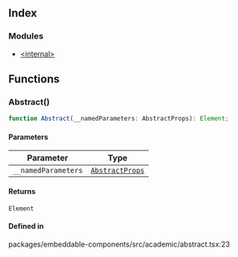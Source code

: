 ## Index

### Modules

- [\<internal>](/embeddable-components.src.academic.abstract.%3Cinternal%3E.mdx)

## Functions

### Abstract()

```ts
function Abstract(__namedParameters: AbstractProps): Element;
```

#### Parameters

| Parameter           | Type                                                                                             |
| ------------------- | ------------------------------------------------------------------------------------------------ |
| `__namedParameters` | [`AbstractProps`](/embeddable-components.src.academic.abstract.%3Cinternal%3E.mdx#abstractprops) |

#### Returns

`Element`

#### Defined in

packages/embeddable-components/src/academic/abstract.tsx:23
